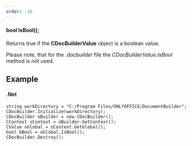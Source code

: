 ```yaml
---
order: -16
---
```

#### bool IsBool();

Returns true if the **CDocBuilderValue** object is a boolean value.

Please note, that for the *.docbuilder* file the *CDocBuilderValue.IsBool* method is not used.

## Example

#### .Net

```
string workDirectory = "C:/Program Files/ONLYOFFICE/DocumentBuilder";
CDocBuilder.Initialize(workDirectory);
CDocBuilder oBuilder = new CDocBuilder();
CContext oContext = oBuilder.GetContext();
CValue oGlobal = oContext.GetGlobal();
bool bBool = oGlobal.IsBool();
CDocBuilder.Destroy();
```
